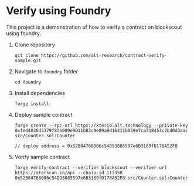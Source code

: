 # Verify using Foundry

This project is a demonstration of how to verify a contract on blockscout using foundry.

1. Clone repository
    ```
    git clone https://github.com/alt-research/contract-verify-sample.git
    ```

2. Navigate to `foundry` folder
    ```
    cd foundry
    ```

3. Install dependencies
    ```
    forge install
    ```

4. Deploy sample contract
    ```
    forge create --rpc-url https://xterio.alt.technology --private-key 0xfed4030d3379f87b009e9011b83c9e89a9d16411b039e7ca718453c2bd0d3aac src/Counter.sol:Counter

    // deploy address = 0x52B04768006c54D93885597e6B3189fD176A52F8
    ```

7. Verify sample contract
    ```
    forge verify-contract --verifier blockscout --verifier-url https://xterscan.io/api --chain-id 112358 0x52B04768006c54D93885597e6B3189fD176A52F8 src/Counter.sol:Counter
    ```